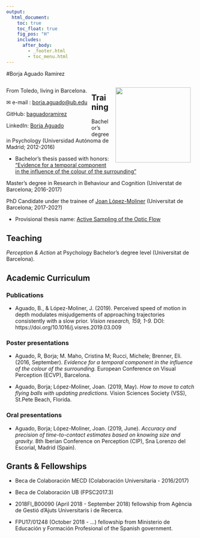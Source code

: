 ```yaml
---
output:
  html_document:
    toc: true
    toc_float: true
    fig_pos: "H"
    includes:
      after_body: 
        - _footer.html
        - toc_menu.html
---
```


<style>
.column-left{
  float: left;
  width: 45%;
  text-align: left;
}
.column-center{
  display: inline-block;
  width: 10%;
  text-align: center;
}
.column-right{
  float: right;
  width: 45%;
  text-align: center;
}
</style>

#Borja Aguado Ramirez

<div class="column-left">
From Toledo, living in Barcelona.

&#x2709; e-mail : [borja.aguado@ub.edu](mailto:borja.aguado@ub.edu)

GitHub: [baguadoramirez](https://github.com/baguadoramirez)

LinkedIn: [Borja Aguado](www.linkedin.com/in/borja-a-606a59119)
</div>
<div class="column-center">

</div>
<div class="column-right">
<img src="images/id.png" width="200px">
</div>

<style>
  .col2 {
    columns: 2 200px;         /* number of columns and width in pixels*/
    -webkit-columns: 2 200px; /* chrome, safari */
    -moz-columns: 2 200px;    /* firefox */
  }
  .col3 {
    columns: 3 100px;
    -webkit-columns: 3 100px;
    -moz-columns: 3 100px;
  }
</style>

## Training
Bachelor's degree in Psychology (Universidad Autónoma de Madrid; 2012-2016)

  - Bachelor's thesis passed with honors: ["Evidence for a temporal component in the influence of the colour of the surrounding"](http://www.ub.edu/ecvp/poster-sessions)
  
Master's degree in Research in Behaviour and Cognition (Universtat de Barcelona; 2016-2017)

PhD Candidate under the trainee of [Joan López-Moliner](http://www.ub.edu/viscagroup/joan/) (Universitat de Barcelona; 2017-202?)

  - Provisional thesis name: <u> Active Sampling of the Optic Flow </u>

## Teaching

*Perception & Action* at Psychology Bachelor's degree level (Universitat de Barcelona). 

## Academic Curriculum
### Publications
- Aguado, B., & López-Moliner, J. (2019). Perceived speed of motion in depth modulates misjudgements of approaching trajectories consistently with a slow prior. *Vision research, 159, 1-9.* DOI: https://doi.org/10.1016/j.visres.2019.03.009

### Poster presentations
- Aguado, R, Borja; M. Maho, Cristina M; Rucci, Michele; Brenner, Eli. (2016, September). *Evidence for a temporal component in the influence of the colour of the surrounding.* European Conference on Visual Perception (ECVP), Barcelona.

- Aguado, Borja; López-Moliner, Joan. (2019, May). *How to move to catch flying balls with updating predictions.* Vision Sciences Society (VSS), St.Pete Beach, Florida.


### Oral presentations
- Aguado, Borja; López-Moliner, Joan. (2019, June). *Accuracy and precision of time-to-contact estimates based on knowing size and gravity.* 8th Iberian Conference on Perception  (CIP), Sna Lorenzo del Escorial, Madrid (Spain).


## Grants & Fellowships
- Beca de Colaboración MECD (Colaboración Universitaria - 2016/2017)

- Beca de Colaboración UB (FPSC2017.3)

- 2018FI_B00090 (April 2018 - September 2018) fellowship from Agència de Gestió d'Ajuts Universitaris i de Recerca. 

- FPU17/01248 (October 2018 - ...) fellowship from Ministerio de Educación y Formación Profesional of the Spanish government.